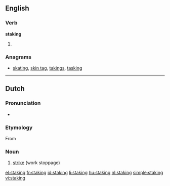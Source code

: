 ==English==

===Verb===
'''staking'''

# {{present participle of|[[stake]]}}

===Anagrams===
* [[skating#English|skating]], [[skin tag#English|skin tag]], [[takings#English|takings]], [[tasking#English|tasking]]

----

==Dutch==
{{wikipedia|lang=nl}}

===Pronunciation===
* {{IPA|/'stakɪŋ/|lang=nl}}

===Etymology===
From {{suffix|staken|ing|lang=nl}}

===Noun===
{{nl-noun|g=f|dim=stakinkje}}
# [[strike]] (work stoppage)

[[el:staking]]
[[fr:staking]]
[[id:staking]]
[[li:staking]]
[[hu:staking]]
[[nl:staking]]
[[simple:staking]]
[[vi:staking]]